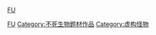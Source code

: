 [[Category:流行文化中的傳說生物|FU]]
[[Category:不死生物题材作品|Category:不死生物题材作品]]
[[category:虛構永生者|FU]]
[[Category:虚构怪物|Category:虚构怪物]]